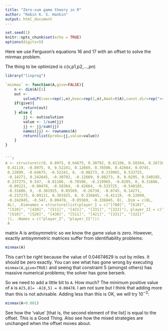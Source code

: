 ```yaml
---
title: "Zero-sum game theory in R"
author: "Robin K. S. Hankin"
output: html_document
---
```


```r
set.seed(1)
knitr::opts_chunk$set(echo = TRUE)
options(digits=5)
```


Here we use Ferguson's equations 16 and 17 with an offset to solve the
minmax problem.


The thing to be optimized is c(v,p1,p2,...,pn)

```r
library("linprog")

`minmax` <- function(A,give=FALSE){
    n <- dim(A)[1]
    out <-
        solveLP(cvec=rep(1,n),bvec=rep(1,n),Amat=t(A),const.dir=rep(">=",n),maximum=FALSE)
    if(give){
        return(out)
    } else {
        jj <- out$solution
        value <- 1/sum(jj)
        jj <- jj/sum(jj)
        names(jj) <- rownames(A)
        return(list(probs=jj,value=value))
    }
}


```r
A <- structure(c(0, 0.8975, 0.64675, 0.30792, 0.81106, 0.58364, 0.26738, 
 0.41119, -0.8975, 0, 0.52241, 0.12669, 0.78506, 0.42664, 0.0745, 
 0.22099, -0.64675, -0.52241, 0, -0.08273, 0.219965, 0.533725, 
 -0.14271, 0.242845, -0.30792, -0.12669, 0.08273, 0, 0.0295, 0.540185, 
 0.237275, 0.547, -0.81106, -0.78506, -0.219965, -0.0295, 0, 0.31606, 
 -0.09121, -0.00478, -0.58364, -0.42664, -0.533725, -0.540185, 
 -0.31606, 0, -0.301925, 0.05569, -0.26738, -0.0745, 0.14271, 
 -0.237275, 0.09121, 0.301925, 0, 0.336845, -0.41119, -0.22099, 
 -0.242845, -0.547, 0.00478, -0.05569, -0.336845, 0), .Dim = c(8L, 
 8L), .Dimnames = structure(list(player_I = c("[700]", "[610]", 
 "[520]", "[430]", "[511]", "[421]", "[331]", "[322]"), player_II = c("[700]", 
 "[610]", "[520]", "[430]", "[511]", "[421]", "[331]", "[322]"
 )), .Names = c("player_I", "player_II")))
 A
```


matrix A is antisymmetric so we know the game value is zero.  However,
exactly antisymmetric matrices suffer from identifiability problems:



```r
minmax(A)
```

This can't be right because the value of 0.04674629 is out by miles.
It should be zero exactly.  You can see what has gone wrong by
executing `minmax(A,give=TRUE)` and seeing that constraint 5 (amongst
others) has massive numerical problems; the solver has gone berserk.

So we need to add a little bit to `A`.  How much?  The minimum
positive value of `A` is `A[5,8]= -A[8,5] = 0.00478`.  I am not sure
but I think that adding more than this is not advisable.  Adding less
than this is OK,  we will try $10^{-3}$:



```r
minmax(A+0.001)
```

 See how the 'value' [that is, the second element of the list] is
 equal to the offset.  This is a Good Thing.  Also see how
 the mixed strategies are unchanged when the offset moves about.
